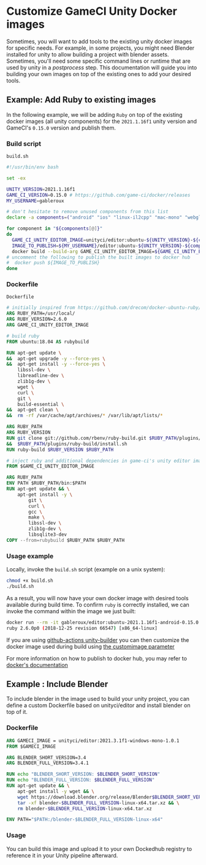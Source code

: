# Customize GameCI Unity Docker images

Sometimes, you will want to add tools to the existing unity docker images for specific needs. For
example, in some projects, you might need Blender installed for unity to allow building a project
with blender assets. Sometimes, you'll need some specific command lines or runtime that are used by
unity in a _postprocess_ step. This documentation will guide you into building your own images on
top of the existing ones to add your desired tools.

## Example: Add Ruby to existing images

In the following example, we will be adding `Ruby` on top of the existing docker images (all unity
components) for the `2021.1.16f1` unity version and GameCI's `0.15.0` version and publish them.

### Build script

`build.sh`

```bash
#!/usr/bin/env bash

set -ex

UNITY_VERSION=2021.1.16f1
GAME_CI_VERSION=0.15.0 # https://github.com/game-ci/docker/releases
MY_USERNAME=gableroux

# don't hesitate to remove unused components from this list
declare -a components=("android" "ios" "linux-il2cpp" "mac-mono" "webgl" "windows-mono")

for component in "${components[@]}"
do
  GAME_CI_UNITY_EDITOR_IMAGE=unityci/editor:ubuntu-${UNITY_VERSION}-${component}-${GAME_CI_VERSION}
  IMAGE_TO_PUBLISH=${MY_USERNAME}/editor:ubuntu-${UNITY_VERSION}-${component}-${GAME_CI_VERSION}
  docker build --build-arg GAME_CI_UNITY_EDITOR_IMAGE=${GAME_CI_UNITY_EDITOR_IMAGE} . -t ${IMAGE_TO_PUBLISH}
# uncomment the following to publish the built images to docker hub
#  docker push ${IMAGE_TO_PUBLISH}
done
```

### Dockerfile

`Dockerfile`

```dockerfile
# initially inspired from https://github.com/drecom/docker-ubuntu-ruby/blob/master/Dockerfile
ARG RUBY_PATH=/usr/local/
ARG RUBY_VERSION=2.6.0
ARG GAME_CI_UNITY_EDITOR_IMAGE

# build ruby
FROM ubuntu:18.04 AS rubybuild

RUN apt-get update \
&&  apt-get upgrade -y --force-yes \
&&  apt-get install -y --force-yes \
    libssl-dev \
    libreadline-dev \
    zlib1g-dev \
    wget \
    curl \
    git \
    build-essential \
&&  apt-get clean \
&&  rm -rf /var/cache/apt/archives/* /var/lib/apt/lists/*

ARG RUBY_PATH
ARG RUBY_VERSION
RUN git clone git://github.com/rbenv/ruby-build.git $RUBY_PATH/plugins/ruby-build \
&&  $RUBY_PATH/plugins/ruby-build/install.sh
RUN ruby-build $RUBY_VERSION $RUBY_PATH

# inject ruby and additional dependencies in game-ci's unity editor image
FROM $GAME_CI_UNITY_EDITOR_IMAGE

ARG RUBY_PATH
ENV PATH $RUBY_PATH/bin:$PATH
RUN apt-get update && \
    apt-get install -y \
        git \
        curl \
        gcc \
        make \
        libssl-dev \
        zlib1g-dev \
        libsqlite3-dev
COPY --from=rubybuild $RUBY_PATH $RUBY_PATH
```

### Usage example

Locally, invoke the `build.sh` script (example on a unix system):

```bash
chmod +x build.sh
./build.sh
```

As a result, you will now have your own docker image with desired tools available during build time.
To confirm `ruby` is correctly installed, we can invoke the command within the image we just built:

```bash
docker run --rm -it gableroux/editor:ubuntu-2021.1.16f1-android-0.15.0 ruby --version
ruby 2.6.0p0 (2018-12-25 revision 66547) [x86_64-linux]
```

If you are using
[github-actions unity-builder](https://github.com/marketplace/actions/unity-builder) you can then
customize the docker image used during build using
[the customimage parameter](https://game.ci/docs/github/builder#customimage)

For more information on how to publish to docker hub, you may refer to
[docker's documentation](https://docs.docker.com/docker-hub/repos/)

## Example : Include Blender

To include blender in the image used to build your unity project, you can define a custom Dockerfile
based on unityci/editor and install blender on top of it.

### Dockerfile

```dockerfile
ARG GAMECI_IMAGE = unityci/editor:2021.3.1f1-windows-mono-1.0.1
FROM $GAMECI_IMAGE

ARG BLENDER_SHORT_VERSION=3.4
ARG BLENDER_FULL_VERSION=3.4.1

RUN echo "BLENDER_SHORT_VERSION: $BLENDER_SHORT_VERSION"
RUN echo "BLENDER_FULL_VERSION: $BLENDER_FULL_VERSION"
RUN apt-get update && \
    apt-get install -y wget && \
    wget https://download.blender.org/release/Blender$BLENDER_SHORT_VERSION/blender-$BLENDER_FULL_VERSION-linux-x64.tar.xz && \
    tar -xf blender-$BLENDER_FULL_VERSION-linux-x64.tar.xz && \
    rm blender-$BLENDER_FULL_VERSION-linux-x64.tar.xz

ENV PATH="$PATH:/blender-$BLENDER_FULL_VERSION-linux-x64"

```

### Usage

You can build this image and upload it to your own Dockedhub registry to reference it in your Unity
pipeline afterward.
